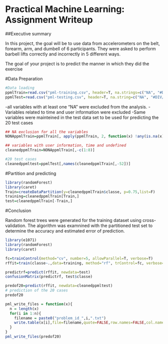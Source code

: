 Practical Machine Learning: Assignment Writeup
========================================================
##Executive summary

 In this project, the goal will be to use data from accelerometers on the belt, forearm, arm, and dumbell of 6 participants. They were asked to perform barbell lifts correctly and incorrectly in 5 different ways. 
 
The goal of your project is to predict the manner in which they did the exercise

#Data Preparation
```r
#Data loading
ppmlTrain=read.csv("pml-training.csv", header=T, na.strings=c("NA", "#DIV/0!"))
ppmlTest=read.csv("pml-testing.csv", header=T, na.string=c("NA", "#DIV/0!"))
```

-all variables with at least one "NA" were excluded from the analysis. 
-Variables related to time and user information were excluded 
-Same variables were mainteined in the test data set to be used for predicting the 20 test cases

```r
## NA exclusion for all the variables
NONAppmlTrain=ppmlTrain[, apply(ppmlTrain, 2, function(x) !any(is.na(x)))] 
```

```r
## variables with user information, time and undefined
cleanedppmlTrain=NONAppmlTrain[,-c(1:8)]
```
```r
#20 test cases
cleanedppmltest=ppmlTest[,names(cleanedppmlTrain[,-52])]
```


#Partition and predicting

```r
library(randomForest)
library(caret)
Train=createDataPartition(y=cleanedppmlTrain$classe, p=0.75,list=F)
training=cleanedppmlTrain[Train,] 
test=cleanedppmlTrain[-Train,] 
```
#Conclusion

Random forest trees were generated for the training dataset using cross-validation. The algorithm was examnined with the partitioned test set to determine the accuracy and estimated error of prediction. 

```r
library(e1071)
library(randomForest)
library(caret)

fc=trainControl(method="cv", number=5, allowParallel=T, verbose=T)
rffit=train(classe~.,data=training, method="rf", trControl=fc, verbose=F)
```


```r
predictrf=predict(rffit, newdata=test)
confusionMatrix(predictrf, test$classe)
```

```r
predof20=predict(rffit, newdata=cleanedppmltest)
# prediction of the 20 cases
predof20

pml_write_files = function(x){
  n = length(x)
  for(i in 1:n){
    filename = paste0("problem_id_",i,".txt")
    write.table(x[i],file=filename,quote=FALSE,row.names=FALSE,col.names=FALSE)
  }
}
pml_write_files(predof20)
```
